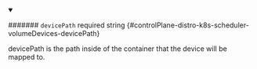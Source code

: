 
<details className="config-field" data-expandable="false" open>
<summary>

####### `devicePath` <span className="config-field-required" data-required="false">required</span> <span className="config-field-type">string</span> <span className="config-field-default"></span> <span className="config-field-enum"></span> {#controlPlane-distro-k8s-scheduler-volumeDevices-devicePath}

devicePath is the path inside of the container that the device will be mapped to.

</summary>



</details>
